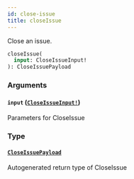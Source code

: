 ```yaml
---
id: close-issue
title: closeIssue
---
```


Close an issue.

```graphql
closeIssue(
  input: CloseIssueInput!
): CloseIssuePayload

```

### Arguments

#### `input` ([`CloseIssueInput!`](/docs/api/inputs/close-issue-input))

Parameters for CloseIssue

### Type

#### [`CloseIssuePayload`](/docs/api/objects/close-issue-payload)

Autogenerated return type of CloseIssue
